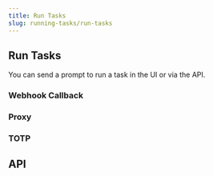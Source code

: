 ```yaml
---
title: Run Tasks
slug: running-tasks/run-tasks
---
```


## Run Tasks
You can send a prompt to run a task in the UI or via the API. 

### Webhook Callback

### Proxy

### TOTP

## API